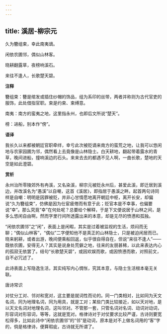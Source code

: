 ```yaml
---
---
---
```

title: 溪居-柳宗元
---

久为簪组束，幸此南夷谪。

闲依农圃邻，偶似山林客。

晓耕翻露草，夜榜响溪石。

来往不逢人，长歌楚天碧。

**注释**

簪组束：簪是绾发或插住纱帽的饰品，组为系印的丝带，两者并称则为古代官吏的服饰，此处借指官职。束是约束、束缚意。

南夷：南方的蛮夷之地，这里指永州，也即后文所说“楚天”。

榜：进船，别本作“傍”。

**语译**

我长久以来都被朝廷官职牵绊，幸亏此次被贬谪来南方的蛮荒之地，让我可以悠闲地与农家园圃为邻，偶然看上去竟像是山林隐士。白天耕地，翻起带着露水的青草，晚间进船，撞响溪边的石头。来来去去的都遇不见人啊，一曲长歌，楚地的天空是如此澄碧。

**赏析**

永州治所零陵郊外有冉溪，又名染溪，柳宗元被贬永州后，甚爱此溪，即迁居到溪边，并改溪名为“愚溪”以自嘲，这首《溪居》，即指居于愚溪之畔。起首两句诗同样是自嘲：明明是因罪被贬，并非心甘情愿地离开朝廷中枢，离开长安，却偏说“久为簪组束”，仿佛是因为仕宦疲倦而有意于此；贬官本是不幸事，也偏要说“幸”。那么究竟“幸”在何处呢？总要给个解释，于是下文便说居于山林之间，是多么悠闲自由啊，然而字里行间所透露出来的本意，却是无尽的愤懑和孤独。

“闲依农圃邻”之“闲”，表面上是闲暇，其实是过着被监视的生活，烦闷而无聊；“偶似山林客”，“偶似”二字便知他不是真正的山林隐士，只是被迫闲居而已。晓来躬耕，或者出游，晚间便乘船回返，似乎很自得自在，但说“来往不逢人”——既依农圃，安得无人？其实是说身处荒僻之地，往来的友朋甚稀，以此来表达内心的孤寂无依罢了。结句“长歌楚天碧”，或因欢娱而歌，或因愤懑而歌，对照前文，自不必冗述了。

此诗表面上写隐逸生活，其实纯写内心惆怅，究其本意，与隐士生活根本毫无关联。

唐诗常识

对仗分工对、邻对和宽对，这主要是就词性而论的。同一门类相对，比如同为天文名词，同为地理名词，同为用具，就是工对；某些门类比较接近，如以天对地，是以天文名词对地理名词，这叫邻对。不管那一套，只管名词对名词、动词对动词，形容词对形容词，等等，这就是宽对。格律诗对于对仗要求比较严谨，古诗则要宽松得多，比如此诗中“闲依农圃邻”的“邻”是动词，原本是对不上做名词用的“客”字的，倘是格律诗，便算瑕疵，古诗就无所谓了。
